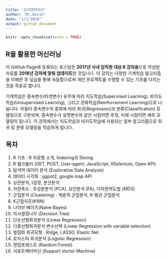 ```yaml
---
title: '오리엔테이션'
author: "Dr.Kevin"
date: "1/1/2018"
output: github_document
---
```


```r
knitr::opts_chunk$set(echo = TRUE)
```

## R을 활용한 머신러닝

이 GitHub Page에 등록되는 포스팅은 **2017년 사내 임직원 대상 R 강의용**으로 작성된 자료를 **2018년 강의에 맞춰 업데이트**한 것입니다. 이 강의는 다양한 기계학습 알고리즘을 이해한 후 실습을 통해 숙달함으로써 개인 프로젝트를 수행할 수 있는 기초를 다지는 것을 목표로 합니다.

기계학습은 종속변수(타겟변수) 유무에 따라 지도학습(Supervised Learning), 비지도학습(Unsupervised Learning), 그리고 강화학습(Reinforcement Learning)으로 나뉩니다. 아울러 종속변수의 종류에 따라 회귀(Regression)과 분류(Classification) 모델링으로 구분되며, 종속변수가 설명변수와 같은 시점이면 추정, 미래 시점이면 예측 모델링이 됩니다. 이 강의에서는 지도학습과 비지도학습에 사용되는 일부 알고리즘으로 회귀 및 분류 모델링을 학습하게 됩니다.  

## 목차

  1. R 기초 : R 자료형 소개, Indexing과 Slicing  
  1. R 웹크롤러 (GET, POST, User-agent, JavaScript, RSelenium, Open API)  
  1. 탐색적 데이터 분석 (Explorative Data Analysis)  
  1. 데이터 시각화 : ggpot2, google map API  
  1. 상관분석, t검정, 분산분석  
  1. 차원축소 : 주성분분석 (PCA), 요인분석 (FA), 다차원척도법 (MDS)  
  1. 군집분석 (Clustering) : 계층적 군집분석, K-평균 군집분석  
  1. K근접이웃(KNN)  
  1. 나이브 베이즈(Naive Bayes)  
  1. 의사결정나무 (Decision Tree)  
  1. 단순선형회귀분석 (Linear Regression)  
  1. 다중선형회귀분석 변수선택 (Linear Regression with variable selection)  
  1. 벌점화 회귀모형 : Ridge, LASSO, Elastic Net  
  1. 로지스틱 회귀분석 (Logistic Regression)  
  1. 랜덤포레스트 (Random Forest)  
  1. 서포트벡터머신 (Support Vector Machine)  
  